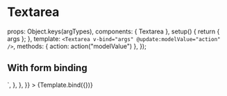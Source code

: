 
<Meta id="vue-textarea-with-form-binding" title="Vue.js Component/Textarea" component={Textarea} argTypes={argTypes} />

# Textarea

  props: Object.keys(argTypes),
  components: { Textarea },
  setup() {
    return { args };
  },
  template: `<Textarea v-bind="args" @update:modelValue="action" />`,
  methods: { action: action("modelValue") },
});

## With form binding

<Canvas>
  <Story
    name="With form binding"
    args={{
      placeholder: "With form binding",
      name: "with-form-binding-textarea",
      id: "with-form-binding-textarea",
    }}
    parameters={{
      docs: {
        source: {
          code: `<Textarea placeholder="With form binding" name="with-form-binding-textarea" id="with-form-binding-textarea" />`,
        },
      },
    }}
  >
    {Template.bind({})}
  </Story>
</Canvas>
